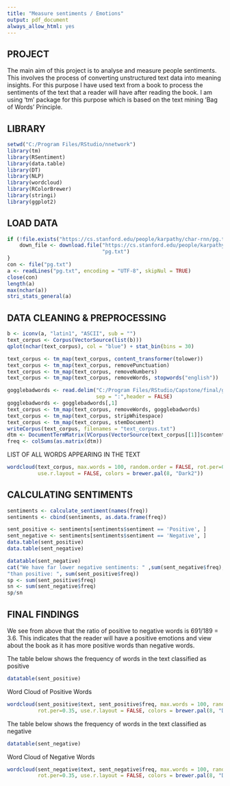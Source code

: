 ---
title: "Measure sentiments / Emotions"
output: pdf_document
always_allow_html: yes
---

## PROJECT

The main aim of this project is to analyse and measure people sentiments. This involves the process of converting unstructured text data into meaning insights. For this purpose I have used text from a book to process the sentiments of the text that a reader will have after reading the book. I am using 'tm' package for this purpose which is based on the text mining 'Bag of Words' Principle.


## LIBRARY

```{r echo = FALSE}
setwd("C:/Program Files/RStudio/nnetwork")
library(tm)
library(RSentiment)
library(data.table)
library(DT)
library(NLP)
library(wordcloud)
library(RColorBrewer)
library(stringi)
library(ggplot2)
```

## LOAD DATA

```{r echo = FALSE}
if (!file.exists("https://cs.stanford.edu/people/karpathy/char-rnn/pg.txt")){
    down_file <- download.file("https://cs.stanford.edu/people/karpathy/char-rnn/pg.txt",
                               "pg.txt")
}
con <- file("pg.txt")
a <- readLines("pg.txt", encoding = "UTF-8", skipNul = TRUE)
close(con)
length(a)
max(nchar(a))
stri_stats_general(a)
```


## DATA CLEANING & PREPROCESSING

```{r echo = FALSE}
b <- iconv(a, "latin1", "ASCII", sub = "")
text_corpus <- Corpus(VectorSource(list(b)))
qplot(nchar(text_corpus), col = "blue") + stat_bin(bins = 30) 

text_corpus <- tm_map(text_corpus, content_transformer(tolower))
text_corpus <- tm_map(text_corpus, removePunctuation)
text_corpus <- tm_map(text_corpus, removeNumbers)
text_corpus <- tm_map(text_corpus, removeWords, stopwords("english"))

gogglebadwords <- read.delim("C:/Program Files/RStudio/Capstone/final/google_bad_words.txt",
                             sep = ":",header = FALSE)
gogglebadwords <- gogglebadwords[,1]
text_corpus <- tm_map(text_corpus, removeWords, gogglebadwords)
text_corpus <- tm_map(text_corpus, stripWhitespace)
text_corpus <- tm_map(text_corpus, stemDocument)
writeCorpus(text_corpus, filenames = "text_corpus.txt")
dtm <- DocumentTermMatrix(VCorpus(VectorSource(text_corpus[[1]]$content)))
freq <- colSums(as.matrix(dtm))
```

LIST OF ALL WORDS APPEARING IN THE TEXT

```{r echo = FALSE}
wordcloud(text_corpus, max.words = 100, random.order = FALSE, rot.per=0.35,
          use.r.layout = FALSE, colors = brewer.pal(8, "Dark2"))
```


## CALCULATING SENTIMENTS

```{r echo = FALSE}
sentiments <- calculate_sentiment(names(freq))
sentiments <- cbind(sentiments, as.data.frame(freq))

sent_positive <- sentiments[sentiments$sentiment == 'Positive', ]
sent_negative <- sentiments[sentiments$sentiment == 'Negative', ]
data.table(sent_positive)
data.table(sent_negative)

datatable(sent_negative)
cat("We have far lower negative sentiments: " ,sum(sent_negative$freq), 
"than positive: ", sum(sent_positive$freq))
sp <- sum(sent_positive$freq)
sn <- sum(sent_negative$freq)
sp/sn

```

## FINAL FINDINGS

We see from above that the ratio of positive to negative words is 691/189 = 3.6. This indicates that the reader will have a positive emotions and view about the book as it has more positive words than  negative words.

The table below shows the frequency of words in the text classified as positive

```{r echo = FALSE}
datatable(sent_positive)
```

Word Cloud of Positive Words

```{r echo = FALSE}
wordcloud(sent_positive$text, sent_positive$freq, max.words = 100, random.order = FALSE, 
          rot.per=0.35, use.r.layout = FALSE, colors = brewer.pal(8, "Dark2"))
```

The table below shows the frequency of words in the text classified as negative

```{r echo = FALSE}
datatable(sent_negative)
```

Word Cloud of Negative Words

```{r echo = FALSE}
wordcloud(sent_negative$text, sent_negative$freq, max.words = 100, random.order = FALSE, 
          rot.per=0.35, use.r.layout = FALSE, colors = brewer.pal(8, "Dark2"))
```

